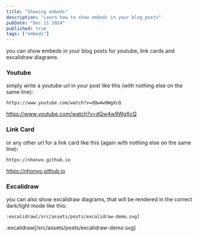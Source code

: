 ```yaml
---
title: "Showing embeds"
description: "Learn how to show embeds in your blog posts"
pubDate: "Dec 11 2024"
published: true
tags: ["embeds"]
---
```


you can show embeds in your blog posts for youtube, link cards and excalidraw diagrams.

### Youtube

simply write a youtube url in your post like this (with nothing else on the same line):

```mdx
https://www.youtube.com/watch?v=dQw4w9WgXcQ
```

https://www.youtube.com/watch?v=dQw4w9WgXcQ

### Link Card

or any other url for a link card like this (again with nothing else on the same line):

```mdx
https://nhonvo.github.io
```

https://nhonvo.github.io

### Excalidraw

you can also show excalidraw diagrams, that will be rendered in the correct dark/light mode like this:

```mdx
:excalidraw[/src/assets/posts/excalidraw-demo.svg]
```

:excalidraw[/src/assets/posts/excalidraw-demo.svg]
